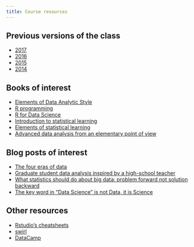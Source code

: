 ```yaml
---
title: Course resources
---
```


## Previous versions of the class

* [2017](http://jtleek.com/advdatasci)
* [2016](http://jtleek.com/advdatasci16/)
* [2015](http://jtleek.com/advdatasci15/)
* [2014](https://github.com/jtleek/jhsph753and4)

## Books of interest

* [Elements of Data Analytic Style](https://leanpub.com/datastyle)
* [R programming](https://leanpub.com/rprogramming)
* [R for Data Science](http://r4ds.had.co.nz)
* [Introduction to statistical learning](http://www-bcf.usc.edu/~gareth/ISL/)
* [Elements of statistical learning](https://web.stanford.edu/~hastie/ElemStatLearn/)
* [Advanced data analysis from an elementary point of view](http://www.stat.cmu.edu/~cshalizi/ADAfaEPoV/)


## Blog posts of interest

* [The four eras of data](https://simplystatistics.org/2016/12/16/the-four-eras-of-data/)
* [Graduate student data analysis inspired by a high-school teacher](https://simplystatistics.org/2011/10/22/graduate-student-data-analysis-inspired-by-a/)
* [What statistics should do about big data: problem forward not solution backward](https://simplystatistics.org/2013/05/29/what-statistics-should-do-about-big-data-problem-forward-not-solution-backward/)
* [The key word in "Data Science" is not Data, it is Science](https://simplystatistics.org/2013/12/12/the-key-word-in-data-science-is-not-data-it-is-science/)


## Other resources

* [Rstudio's cheatsheets](http://www.rstudio.com/resources/cheatsheets/)
* [swirl](http://swirlstats.com/)
* [DataCamp](https://www.datacamp.com/)